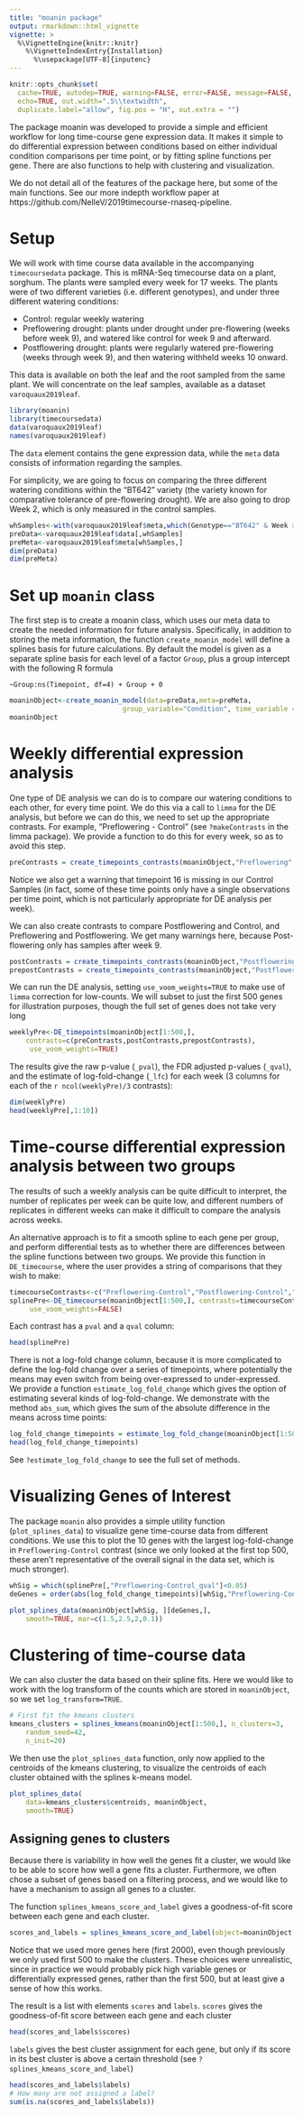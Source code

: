 ```yaml
---
title: "moanin package"
output: rmarkdown::html_vignette
vignette: >
  %\VignetteEngine{knitr::knitr}
    %\VignetteIndexEntry{Installation}
      %\usepackage[UTF-8]{inputenc}
---
```

```r
knitr::opts_chunk$set(
  cache=TRUE, autodep=TRUE, warning=FALSE, error=FALSE, message=FALSE,
  echo=TRUE, out.width=".5\\textwidth",
  duplicate.label="allow", fig.pos = "H", out.extra = "")
```

The package moanin was developed to provide a simple and efficient workflow
for long time-course gene expression data. It makes it simple to do differential expression between conditions based on either individual condition comparisons per time point, or by fitting spline functions per gene. There are also functions to help with clustering and visualization.

We do not detail all of the features of the package here, but some of the main functions. See our more indepth workflow paper at https://github.com/NelleV/2019timecourse-rnaseq-pipeline. 

# Setup

We will work with time course data available in the accompanying `timecoursedata` package. This is mRNA-Seq timecourse data on a plant, sorghum. The plants were sampled every week for 17 weeks. The plants were of two different varieties (i.e. different genotypes), and under three different watering conditions:

* Control: regular weekly watering
* Preflowering drought: plants under drought under pre-flowering (weeks before week 9), and watered like control for week 9 and afterward.
* Postflowering drought: plants were regularly watered pre-flowering (weeks through week 9), and then watering withheld weeks 10 onward.

This data is available on both the leaf and the root sampled from the same plant. We will concentrate on the leaf samples, available as a dataset `varoquaux2019leaf`.  

```r
library(moanin)
library(timecoursedata)
data(varoquaux2019leaf)
names(varoquaux2019leaf)
```

The `data` element contains the gene expression data, while the `meta` data consists of information regarding the samples.


For simplicity, we are going to focus on comparing the three different watering conditions within the "BT642" variety (the variety known for comparative tolerance of pre-flowering drought). We are also going to drop Week 2, which is only measured in the control samples.

```r
whSamples<-with(varoquaux2019leaf$meta,which(Genotype=="BT642" & Week >2))
preData<-varoquaux2019leaf$data[,whSamples]
preMeta<-varoquaux2019leaf$meta[whSamples,]
dim(preData)
dim(preMeta)
```

# Set up `moanin` class

The first step is to create a moanin class, which uses our meta data to create the needed information for future analysis. Specifically, in addition to storing the meta information, the function `create_moanin_model` will define a splines basis for future calculations. By default the model is given as a separate spline basis for each level of a factor `Group`, plus a group intercept with the following R formula 

`~Group:ns(Timepoint, df=4) + Group + 0`


```r
moaninObject<-create_moanin_model(data=preData,meta=preMeta, 
                            group_variable="Condition", time_variable = "Week")
moaninObject
```

# Weekly differential expression analysis

One type of DE analysis we can do is to compare our watering conditions to each other, for every time point. We do this via a call to `limma` for the DE analysis, but before we can do this, we need to set up the appropriate contrasts. For example, "Preflowering - Control" (see `?makeContrasts` in the limma package). We provide a function to do this for every week, so as to avoid this step.

```r
preContrasts = create_timepoints_contrasts(moaninObject,"Preflowering", "Control")
```
Notice we also get a warning that timepoint 16 is missing in our Control Samples (in fact, some of these time points only have a single observations per time point, which is not particularly appropriate for DE analysis per week). 

We can also create contrasts to compare Postflowering and Control, and Preflowering and Postflowering. We get many warnings here, because Post-flowering only has samples after week 9. 

```r
postContrasts = create_timepoints_contrasts(moaninObject,"Postflowering", "Control" )
prepostContrasts = create_timepoints_contrasts(moaninObject,"Postflowering", "Preflowering")
```

We can run the DE analysis, setting `use_voom_weights=TRUE` to make use of `limma` correction for low-counts. We will subset to just the first 500 genes for illustration purposes, though the full set of genes does not take very long

```r
weeklyPre<-DE_timepoints(moaninObject[1:500,], 
    contrasts=c(preContrasts,postContrasts,prepostContrasts),
     use_voom_weights=TRUE)
```

The results give the raw p-value (`_pval`), the FDR adjusted p-values (`_qval`), and the estimate of log-fold-change (`_lfc`) for each week (3 columns for each of the `r ncol(weeklyPre)/3` contrasts):

```r
dim(weeklyPre)
head(weeklyPre[,1:10])
```

# Time-course differential expression analysis between two groups

The results of such a weekly analysis can be quite difficult to interpret, the number of replicates per week can be quite low, and different numbers of replicates in different weeks can make it difficult to compare the analysis across weeks.

An alternative approach is to fit a smooth spline to each gene per group, and perform differential tests as to whether there are differences between the spline functions between two groups. We provide this function in `DE_timecourse`, where the user provides a string of comparisons that they wish to make:

```r
timecourseContrasts<-c("Preflowering-Control","Postflowering-Control","Postflowering-Preflowering")
splinePre<-DE_timecourse(moaninObject[1:500,], contrasts=timecourseContrasts,
     use_voom_weights=FALSE)
```

Each contrast has a `pval` and a `qval` column:

```r
head(splinePre)
```

There is not a log-fold change column, because it is more complicated to define the log-fold change over a series of timepoints, where potentially the means may even switch from being over-expressed to under-expressed. We provide a function `estimate_log_fold_change` which gives the option of estimating several kinds of log-fold-change. We demonstrate with the method `abs_sum`, which gives the sum of the absolute difference in the means across time points:

```r
log_fold_change_timepoints = estimate_log_fold_change(moaninObject[1:500,], contrasts=timecourseContrasts,  method="sum")
head(log_fold_change_timepoints)
```

See `?estimate_log_fold_change` to see the full set of methods.

# Visualizing Genes of Interest

The package `moanin` also provides a simple utility function (`plot_splines_data`) to
visualize gene time-course data from different conditions. We use this to plot the 10
genes with the largest log-fold-change in `Preflowering-Control` contrast (since we only looked at the first top 500, these aren't representative of the overall signal in the data set, which is much stronger).

```r
whSig = which(splinePre[,"Preflowering-Control_qval"]<0.05)
deGenes = order(abs(log_fold_change_timepoints)[whSig,"Preflowering-Control"],decreasing=TRUE)[1:10]

plot_splines_data(moaninObject[whSig, ][deGenes,],
    smooth=TRUE, mar=c(1.5,2.5,2,0.1))
```


# Clustering of time-course data

We can also cluster the data based on their spline fits. Here we would like to work with the log transform of the counts which are stored in `moaninObject`, so we set `log_transform=TRUE`. 

```r
# First fit the kmeans clusters
kmeans_clusters = splines_kmeans(moaninObject[1:500,], n_clusters=3,
    random_seed=42, 
    n_init=20)
```


We then use the `plot_splines_data`  function, only now applied to the centroids of the kmeans clustering, to visualize the centroids of
each cluster obtained with the splines k-means model. 

```r
plot_splines_data(
    data=kmeans_clusters$centroids, moaninObject,
    smooth=TRUE)
```

## Assigning genes to clusters

Because there is variability in how well the genes fit a cluster, we would like to be able to score how well a gene fits a cluster. Furthermore, we often chose a subset of genes based on a filtering process, and we would
like to have a mechanism to assign all genes to a cluster. 

The function `splines_kmeans_score_and_label` gives a goodness-of-fit score between each gene and each cluster. 

```r
scores_and_labels = splines_kmeans_score_and_label(object=moaninObject,data=preData[1:2000,], kmeans_clusters=kmeans_clusters)
```

Notice that we used more genes here (first 2000), even though previously we only used first 500 to make the clusters. These choices were unrealistic, since in practice we would probably pick high variable genes or differentially expressed genes, rather than the first 500, but at least give a sense of how this works.

The result is a list with elements `scores` and `labels`. `scores` gives the goodness-of-fit score between each gene and each cluster

```r
head(scores_and_labels$scores)
```

`labels` gives the best cluster assignment for each gene, but only if its score in its best cluster is above a certain threshold (see `?splines_kmeans_score_and_label`)

```r
head(scores_and_labels$labels)
# How many are not assigned a label?
sum(is.na(scores_and_labels$labels))
```

